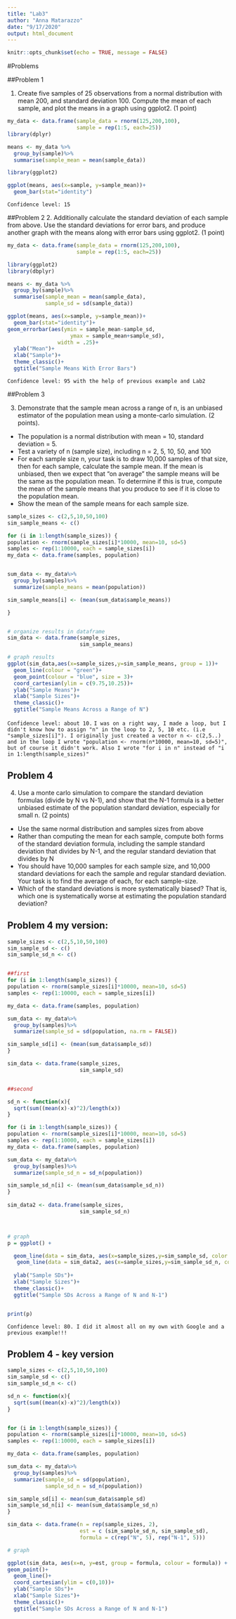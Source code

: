 ```yaml
---
title: "Lab3"
author: "Anna Matarazzo"
date: "9/17/2020"
output: html_document
---
```


```r
knitr::opts_chunk$set(echo = TRUE, message = FALSE)
```


#Problems

##Problem 1

1. Create five samples of 25 observations from a normal distribution with mean 200, and standard deviation 100. Compute the mean of each sample, and plot the means in a graph using ggplot2. (1 point)

```r
my_data <- data.frame(sample_data = rnorm(125,200,100),
                      sample = rep(1:5, each=25))
library(dplyr)

means <- my_data %>%
  group_by(sample)%>%
  summarise(sample_mean = mean(sample_data))

library(ggplot2)

ggplot(means, aes(x=sample, y=sample_mean))+
  geom_bar(stat="identity")

```

` Confidence level: 15 ` 



##Problem 2
2. Additionally calculate the standard deviation of each sample from above. Use the standard deviations for error bars, and produce another graph with the means along with error bars using ggplot2. (1 point)


```r
my_data <- data.frame(sample_data = rnorm(125,200,100),
                      sample = rep(1:5, each=25))

library(ggplot2)
library(dbplyr)

means <- my_data %>%
  group_by(sample)%>%
  summarise(sample_mean = mean(sample_data),
            sample_sd = sd(sample_data))

ggplot(means, aes(x=sample, y=sample_mean))+
  geom_bar(stat="identity")+
geom_errorbar(aes(ymin = sample_mean-sample_sd,
                    ymax = sample_mean+sample_sd),
                width = .25)+
  ylab("Mean")+
  xlab("Sample")+
  theme_classic()+
  ggtitle("Sample Means With Error Bars")

```

` Confidence level: 95 with the help of previous example and Lab2 ` 



##Problem 3

3. Demonstrate that the sample mean across a range of n, is an unbiased estimator of the population mean using a monte-carlo simulation. (2 points).
- The population is a normal distribution with mean = 10, standard deviation = 5.
- Test a variety of n (sample size), including n = 2, 5, 10, 50, and 100
- For each sample size n, your task is to draw 10,000 samples of that size, then for each sample, calculate the sample mean. If the mean is unbiased, then we expect that “on average” the sample means will be the same as the population mean. To determine if this is true, compute the mean of the sample means that you produce to see if it is close to the population mean.
- Show the mean of the sample means for each sample size.


```r

sample_sizes <- c(2,5,10,50,100)
sim_sample_means <- c()

for (i in 1:length(sample_sizes)) {
population <- rnorm(sample_sizes[i]*10000, mean=10, sd=5)
samples <- rep(1:10000, each = sample_sizes[i])
my_data <- data.frame(samples, population)


sum_data <- my_data%>%
  group_by(samples)%>%
  summarize(sample_means = mean(population))

sim_sample_means[i] <- (mean(sum_data$sample_means))

}


# organize results in dataframe
sim_data <- data.frame(sample_sizes,
                       sim_sample_means)

# graph results
ggplot(sim_data,aes(x=sample_sizes,y=sim_sample_means, group = 1))+
  geom_line(colour = "green")+
  geom_point(colour = "blue", size = 3)+
  coord_cartesian(ylim = c(9.75,10.25))+
  ylab("Sample Means")+
  xlab("Sample Sizes")+
  theme_classic()+
  ggtitle("Sample Means Across a Range of N")


```

` Confidence level: about 10.`
`I was on a right way, I made a loop, but I didn't know how to assign "n" in the loop to 2, 5, 10 etc. (i.e "sample_sizes[i]"). I originally just created a vector n <- c(2,5..) and in the loop I wrote "population <- rnorm(n*10000, mean=10, sd=5)", but of course it didn't work. Also I wrote "for i in n" instead of "i in 1:length(sample_sizes)"`



## Problem 4

4. Use a monte carlo simulation to compare the standard deviation formulas (divide by N vs N-1), and show that the N-1 formula is a better unbiased estimate of the population standard deviation, especially for small n. (2 points)
- Use the same normal distribution and samples sizes from above
- Rather than computing the mean for each sample, compute both forms of the standard deviation formula, including the sample standard deviation that divides by N-1, and the regular standard deviation that divides by N
- You should have 10,000 samples for each sample size, and 10,000 standard deviations for each the sample and regular standard deviation. Your task is to find the average of each, for each sample-size.
- Which of the standard deviations is more systematically biased? That is, which one is systematically worse at estimating the population standard deviation?


## Problem 4 my version:



```r

sample_sizes <- c(2,5,10,50,100)
sim_sample_sd <- c()
sim_sample_sd_n <- c()


##first
for (i in 1:length(sample_sizes)) {
population <- rnorm(sample_sizes[i]*10000, mean=10, sd=5)
samples <- rep(1:10000, each = sample_sizes[i])

my_data <- data.frame(samples, population)

sum_data <- my_data%>%
  group_by(samples)%>%
  summarize(sample_sd = sd(population, na.rm = FALSE))

sim_sample_sd[i] <- (mean(sum_data$sample_sd))
}

sim_data <- data.frame(sample_sizes,
                       sim_sample_sd)


##second 

sd_n <- function(x){
  sqrt(sum((mean(x)-x)^2)/length(x))
}

for (i in 1:length(sample_sizes)) {
population <- rnorm(sample_sizes[i]*10000, mean=10, sd=5)
samples <- rep(1:10000, each = sample_sizes[i])
my_data <- data.frame(samples, population)

sum_data <- my_data%>%
  group_by(samples)%>%
  summarize(sample_sd_n = sd_n(population))

sim_sample_sd_n[i] <- (mean(sum_data$sample_sd_n))
}
 
sim_data2 <- data.frame(sample_sizes,
                       sim_sample_sd_n)



# graph 
p = ggplot() +

  geom_line(data = sim_data, aes(x=sample_sizes,y=sim_sample_sd, color = "green"))+
   geom_line(data = sim_data2, aes(x=sample_sizes,y=sim_sample_sd_n, color = "blue"))+
 
  ylab("Sample SDs")+
  xlab("Sample Sizes")+
  theme_classic()+
  ggtitle("Sample SDs Across a Range of N and N-1")


print(p)


```


` Confidence level: 80. I did it almost all on my own with Google and a previous example!!!`



## Problem 4 - key version



```r

sample_sizes <- c(2,5,10,50,100)
sim_sample_sd <- c()
sim_sample_sd_n <- c()

sd_n <- function(x){
  sqrt(sum((mean(x)-x)^2)/length(x))
}


for (i in 1:length(sample_sizes)) {
population <- rnorm(sample_sizes[i]*10000, mean=10, sd=5)
samples <- rep(1:10000, each = sample_sizes[i])

my_data <- data.frame(samples, population)

sum_data <- my_data%>%
  group_by(samples)%>%
  summarize(sample_sd = sd(population),
            sample_sd_n = sd_n(population))

sim_sample_sd[i] <- mean(sum_data$sample_sd)
sim_sample_sd_n[i] <- mean(sum_data$sample_sd_n)
}

sim_data <- data.frame(n = rep(sample_sizes, 2),
                       est = c (sim_sample_sd_n, sim_sample_sd),
                       formula = c(rep("N", 5), rep("N-1", 5)))

# graph 

ggplot(sim_data, aes(x=n, y=est, group = formula, colour = formula)) +
geom_point()+
  geom_line()+
  coord_cartesian(ylim = c(0,10))+
  ylab("Sample SDs")+
  xlab("Sample Sizes")+
  theme_classic()+
  ggtitle("Sample SDs Across a Range of N and N-1")



```



